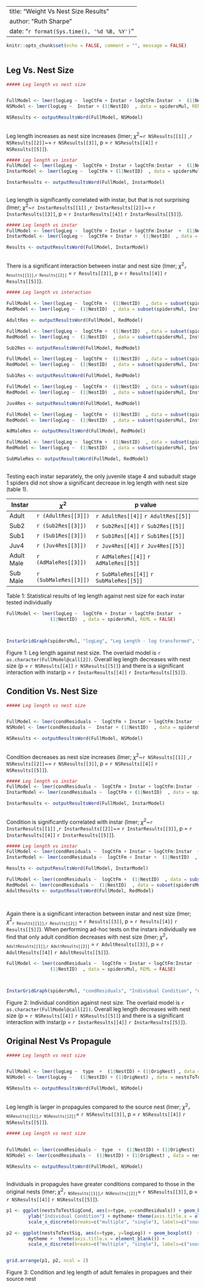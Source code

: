 
---
title: "Weight Vs Nest Size Results"
author: "Ruth Sharpe"
date: "`r format(Sys.time(), '%d %B, %Y')`"
---

```{r include = FALSE}
knitr::opts_chunk$set(echo = FALSE, comment = "", message = FALSE)
	
```

Leg Vs. Nest Size
--------------------

```{r LegNS, results='asis',  echo = FALSE}
##### Leg length vs nest size


FullModel <- lmer(logLeg ~  logCtFm + Instar + logCtFm:Instar  +  (1|NestID)  , data = spidersMul, REML = FALSE)
NSModel <- lmer(logLeg ~  Instar + (1|NestID)  , data = spidersMul, REML = FALSE)

NSResults <- outputResultsWord(FullModel, NSModel)
	
```

Leg length increases as nest size increases (lmer; $\chi$^2^~`r NSResults[[1]]`
,`r NSResults[[2]]`~= `r NSResults[[3]]`, p = `r NSResults[[4]]`
`r NSResults[[5]]`).


```{r LegInstar, results='asis',  echo = FALSE}
##### Leg length vs instar
FullModel <- lmer(logLeg ~  logCtFm + Instar + logCtFm:Instar  +  (1|NestID)  , data = spidersMul, REML = FALSE)
InstarModel <- lmer(logLeg ~  logCtFm + (1|NestID)  , data = spidersMul, REML = FALSE)

InstarResults <- outputResultsWord(FullModel, InstarModel)
	
```
Leg length is significantly correlated with instar, but that is not surprising (lmer; $\chi$^2^~`r InstarResults[[1]]`
,`r InstarResults[[2]]`~= `r InstarResults[[3]]`, p = `r InstarResults[[4]]`
`r InstarResults[[5]]`).

```{r LegInteraction, results='asis',  echo = FALSE}
##### Leg length vs instar
FullModel <- lmer(logLeg ~  logCtFm + Instar + logCtFm:Instar  +  (1|NestID)  , data = spidersMul, REML = FALSE)
InstarModel <- lmer(logLeg ~  logCtFm + Instar +  (1|NestID)  , data = spidersMul, REML = FALSE)

Results <- outputResultsWord(FullModel, InstarModel)
	
```
There is a significant interaction between instar and nest size (lmer; $\chi$^2^~`r Results[[1]]`,`r Results[[2]]`~ =
`r Results[[3]]`, p = `r Results[[4]]` `r Results[[5]]`).



```{r LegIndInstar, results='asis',  echo = FALSE}
##### Leg length vs interaction

FullModel <- lmer(logLeg ~  logCtFm +  (1|NestID)  , data = subset(spidersMul, Instar == "Adult"))
RedModel <- lmer(logLeg ~  (1|NestID)  , data = subset(spidersMul, Instar == "Adult"))

AdultRes <- outputResultsWord(FullModel, RedModel)

FullModel <- lmer(logLeg ~  logCtFm +  (1|NestID)  , data = subset(spidersMul, Instar == "Sub2"))
RedModel <- lmer(logLeg ~  (1|NestID)  , data = subset(spidersMul, Instar == "Sub2"))

Sub2Res <- outputResultsWord(FullModel, RedModel)

FullModel <- lmer(logLeg ~  logCtFm +  (1|NestID)  , data = subset(spidersMul, Instar == "Sub1"))
RedModel <- lmer(logLeg ~  (1|NestID)  , data = subset(spidersMul, Instar == "Sub1"))

Sub1Res <- outputResultsWord(FullModel, RedModel)

FullModel <- lmer(logLeg ~  logCtFm +  (1|NestID)  , data = subset(spidersMul, Instar == "Juv4"))
RedModel <- lmer(logLeg ~  (1|NestID)  , data = subset(spidersMul, Instar == "Juv4"))

Juv4Res <- outputResultsWord(FullModel, RedModel)

FullModel <- lmer(logLeg ~  logCtFm +  (1|NestID)  , data = subset(spidersMul, Instar == "AdMale"))
RedModel <- lmer(logLeg ~  (1|NestID)  , data = subset(spidersMul, Instar == "AdMale"))

AdMaleRes <- outputResultsWord(FullModel, RedModel)

FullModel <- lmer(logLeg ~  logCtFm +  (1|NestID)  , data = subset(spidersMul, Instar == "SubMale"))
RedModel <- lmer(logLeg ~  (1|NestID)  , data = subset(spidersMul, Instar == "SubMale"))

SubMaleRes <- outputResultsWord(FullModel, RedModel)
	
```

Testing each instar separately, the only juvenile stage 4 and subadult stage 1
spiders did not show a significant decrease in leg length with nest size (table
1). 

| Instar   |      $\chi$^2^        |  p value                                | 
|----------|---------------------|--------------------------------------| 
|Adult  |  `r (AdultRes[[3]])` |`r AdultRes[[4]]` `r AdultRes[[5]]`  | 
| Sub2 | `r (Sub2Res[[3]])` |   `r Sub2Res[[4]]` `r Sub2Res[[5]]`  | 
| Sub1 | `r (Sub1Res[[3]])` |   `r Sub1Res[[4]]` `r Sub1Res[[5]]`  | 
|Juv4 | `r (Juv4Res[[3]])` |   `r Juv4Res[[4]]` `r Juv4Res[[5]]`  | 
|Adult Male | `r (AdMaleRes[[3]])` |   `r AdMaleRes[[4]]` `r AdMaleRes[[5]]`  | 
|Sub Male| `r (SubMaleRes[[3]])` |   `r SubMaleRes[[4]]` `r SubMaleRes[[5]]`  | 

Table 1: Statistical results of leg length against nest size for each
instar tested individually

```{r LegGraph, fig.height=7, fig.width=13}

FullModel <- lmer(logLeg ~  logCtFm + Instar + logCtFm:Instar  + 
				(1|NestID)  , data = spidersMul, REML = FALSE)



InstarGridGraph(spidersMul, "logLeg", "Leg Length - log transformed", "n", "", FullModel)

```
  
Figure 1: Leg length against nest size. The overlaid model
is `r as.character(FullModel@call[2])`. Overall leg length decreases with
nest size (p = `r NSResults[[4]]` `r NSResults[[5]]`) and there is a
significant interaction with instar(p = `r InstarResults[[4]]`
`r InstarResults[[5]]`).


Condition Vs. Nest Size
--------------------



```{r CondNS, results='asis',  echo = FALSE}
##### Leg length vs nest size


FullModel <- lmer(condResiduals ~  logCtFm + Instar + logCtFm:Instar  +  (1|NestID)  , data = spidersMul, REML = FALSE)
NSModel <- lmer(condResiduals ~  Instar + (1|NestID)  , data = spidersMul, REML = FALSE)

NSResults <- outputResultsWord(FullModel, NSModel)
	
```

Condition decreases as nest size increases (lmer; $\chi$^2^~`r NSResults[[1]]`
,`r NSResults[[2]]`~= `r NSResults[[3]]`, p = `r NSResults[[4]]`
`r NSResults[[5]]`).


```{r ConditionInstar, results='asis',  echo = FALSE}
##### Leg length vs instar
FullModel <- lmer(condResiduals ~  logCtFm + Instar + logCtFm:Instar  +  (1|NestID)  , data = spidersMul, REML = FALSE)
InstarModel <- lmer(condResiduals ~  logCtFm + (1|NestID)  , data = spidersMul, REML = FALSE)

InstarResults <- outputResultsWord(FullModel, InstarModel)
	
```
Condition is significantly correlated with instar (lmer; $\chi$^2^~`r InstarResults[[1]]`
,`r InstarResults[[2]]`~= `r InstarResults[[3]]`, p = `r InstarResults[[4]]`
`r InstarResults[[5]]`).

```{r ConditionInteraction, results='asis',  echo = FALSE}
##### Leg length vs instar
FullModel <- lmer(condResiduals ~  logCtFm + Instar + logCtFm:Instar  +  (1|NestID)  , data = spidersMul, REML = FALSE)
InstarModel <- lmer(condResiduals ~  logCtFm + Instar +  (1|NestID)  , data = spidersMul, REML = FALSE)

Results <- outputResultsWord(FullModel, InstarModel)

FullModel <- lmer(condResiduals ~  logCtFm +  (1|NestID)  , data = subset(spidersMul, Instar == "Adult"))
RedModel <- lmer(condResiduals ~  (1|NestID)  , data = subset(spidersMul, Instar == "Adult"))
AdultResults <- outputResultsWord(FullModel, RedModel)
		
	
```
Again there is a significant interaction between instar and nest size (lmer; $\chi$^2^~`r Results[[1]]`,`r Results[[2]]`~ =
`r Results[[3]]`, p = `r Results[[4]]` `r Results[[5]]`). When performing ad-hoc tests on the instars individually we find that only adult 
condition decreases with nest size (lmer; $\chi$^2^~`r AdultResults[[1]]`,`r AdultResults[[2]]`~ =
`r AdultResults[[3]]`, p = `r AdultResults[[4]]` `r AdultResults[[5]]`).


```{r ConditionGraph, fig.height=7, fig.width=13}

FullModel <- lmer(condResiduals ~  logCtFm + Instar + logCtFm:Instar  + 
				(1|NestID)  , data = spidersMul, REML = FALSE)



InstarGridGraph(spidersMul, "condResiduals", "Individual Condition", "n", "", FullModel)

```
  
Figure
2: Individual condition against nest size. The overlaid model is
`r as.character(FullModel@call[2])`. Overall leg length decreases with nest size
(p = `r NSResults[[4]]` `r NSResults[[5]]`) and there is a significant
interaction with instar(p = `r InstarResults[[4]]` `r InstarResults[[5]]`).


Original Nest Vs Propagule
--------------------

```{r LegSing, results='asis',  echo = FALSE}
##### Leg length vs nest size


FullModel <- lmer(logLeg ~  type  +  (1|NestID) + (1|OrigNest) , data = nestsToTestSig, REML = FALSE)
NSModel <- lmer(logLeg ~   (1|NestID) + (1|OrigNest) , data = nestsToTestSig, REML = FALSE)

NSResults <- outputResultsWord(FullModel, NSModel)
	
```
  
Leg length is larger in propagules compared to the source nest (lmer;
$\chi$^2^~`r NSResults[[1]]`,`r NSResults[[2]]`~= `r NSResults[[3]]`, p =
`r NSResults[[4]]` `r NSResults[[5]]`).



```{r CondSing, results='asis',  echo = FALSE}
##### Leg length vs nest size


FullModel <- lmer(condResiduals ~  type  +  (1|NestID) + (1|OrigNest) , data = nestsToTestSig, REML = FALSE)
NSModel <- lmer(condResiduals ~  (1|NestID) + (1|OrigNest) , data = nestsToTestSig, REML = FALSE)

NSResults <- outputResultsWord(FullModel, NSModel)
	
```

Individuals in propagules have greater conditions compared to those in the
original nests (lmer; $\chi$^2^~`r NSResults[[1]]`,`r NSResults[[2]]`~=
`r NSResults[[3]]`, p = `r NSResults[[4]]` `r NSResults[[5]]`).

```{r SingGraphs, fig.height=9, fig.width=13}

p1 <- ggplot(nestsToTestSigCond, aes(x=type, y=condResiduals)) + geom_boxplot() + 
		ylab("Individual Condition") + mytheme+ theme(axis.title.x = element_blank()) +
		scale_x_discrete(breaks=c("multiple", "single"), labels=c("source: multiple", "propagules: single"))

p2 <- ggplot(nestsToTestSig, aes(x=type, y=logLeg)) + geom_boxplot()  +
		mytheme +  theme(axis.title.x = element_blank()) +
		scale_x_discrete(breaks=c("multiple", "single"), labels=c("source: multiple", "propagules: single"))


grid.arrange(p1, p2, ncol = 2)


```
  
Figure 3: Condition and leg length of adult females in propagues and their source nest